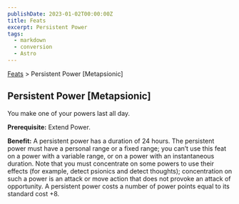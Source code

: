```yaml
---
publishDate: 2023-01-02T00:00:00Z
title: Feats
excerpt: Persistent Power
tags:
  - markdown
  - conversion
  - Astro
---
```


[Feats](arcana-d20-srd-feats-index) > Persistent Power [Metapsionic]

## Persistent Power [Metapsionic]

You make one of your powers last all day.

**Prerequisite:** Extend Power.

**Benefit:** A persistent power has a duration of 24 hours. The persistent
power must have a personal range or a fixed range; you can’t use this feat on
a power with a variable range, or on a power with an instantaneous duration.
Note that you must concentrate on some powers to use their effects (for
example, detect psionics and detect thoughts); concentration on such a power
is an attack or move action that does not provoke an attack of opportunity. A
persistent power costs a number of power points equal to its standard cost +8.

